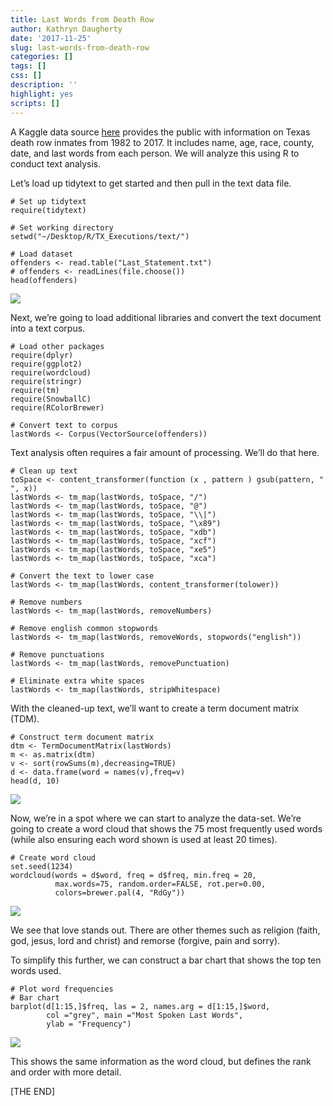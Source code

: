 ```yaml
---
title: Last Words from Death Row
author: Kathryn Daugherty
date: '2017-11-25'
slug: last-words-from-death-row
categories: []
tags: []
css: []
description: ''
highlight: yes
scripts: []
---
```


A Kaggle data source <a href="https://www.kaggle.com/ianmobbs/texas-death-row-executions-info-and-last-words">here</a> provides the public with information on Texas death row inmates from 1982 to 2017.  It includes name, age, race, county, date, and last words from each person.  We will analyze this using R to conduct text analysis.

Let's load up tidytext to get started and then pull in the text data file.

```
# Set up tidytext
require(tidytext)

# Set working directory
setwd("~/Desktop/R/TX_Executions/text/")

# Load dataset
offenders <- read.table("Last_Statement.txt")
# offenders <- readLines(file.choose())
head(offenders)
```
<img src = "/post/2017-11-25-last-words-from-death-row_files/offenders.png">

Next, we're going to load additional libraries and convert the text document into a text corpus.

```
# Load other packages
require(dplyr)
require(ggplot2)
require(wordcloud)
require(stringr)
require(tm)
require(SnowballC)
require(RColorBrewer)

# Convert text to corpus
lastWords <- Corpus(VectorSource(offenders))
```

Text analysis often requires a fair amount of processing.  We'll do that here.

```
# Clean up text
toSpace <- content_transformer(function (x , pattern ) gsub(pattern, " ", x))
lastWords <- tm_map(lastWords, toSpace, "/")
lastWords <- tm_map(lastWords, toSpace, "@")
lastWords <- tm_map(lastWords, toSpace, "\\|")
lastWords <- tm_map(lastWords, toSpace, "\x89")
lastWords <- tm_map(lastWords, toSpace, "xdb")
lastWords <- tm_map(lastWords, toSpace, "xcf")
lastWords <- tm_map(lastWords, toSpace, "xe5")
lastWords <- tm_map(lastWords, toSpace, "xca")

# Convert the text to lower case
lastWords <- tm_map(lastWords, content_transformer(tolower))

# Remove numbers
lastWords <- tm_map(lastWords, removeNumbers)

# Remove english common stopwords
lastWords <- tm_map(lastWords, removeWords, stopwords("english"))

# Remove punctuations
lastWords <- tm_map(lastWords, removePunctuation)

# Eliminate extra white spaces
lastWords <- tm_map(lastWords, stripWhitespace)
```

With the cleaned-up text, we'll want to create a term document matrix (TDM).

```
# Construct term document matrix
dtm <- TermDocumentMatrix(lastWords)
m <- as.matrix(dtm)
v <- sort(rowSums(m),decreasing=TRUE)
d <- data.frame(word = names(v),freq=v)
head(d, 10)
```

<img src="/post/2017-11-25-last-words-from-death-row_files/tdm.png">

Now, we're in a spot where we can start to analyze the data-set.  We're going to create a word cloud that shows the 75 most frequently used words (while also ensuring each word shown is used at least 20 times).

```
# Create word cloud
set.seed(1234)
wordcloud(words = d$word, freq = d$freq, min.freq = 20,
          max.words=75, random.order=FALSE, rot.per=0.00, 
          colors=brewer.pal(4, "RdGy"))
```

<img src="/post/2017-11-25-last-words-from-death-row_files/word_cloud.png">

We see that love stands out.  There are other themes such as religion (faith, god, jesus, lord and christ) and remorse (forgive, pain and sorry).

To simplify this further, we can construct a bar chart that shows the top ten words used.

```
# Plot word frequencies
# Bar chart
barplot(d[1:15,]$freq, las = 2, names.arg = d[1:15,]$word,
        col ="grey", main ="Most Spoken Last Words",
        ylab = "Frequency")
```

<img src="/post/2017-11-25-last-words-from-death-row_files/barchart.png">

This shows the same information as the word cloud, but defines the rank and order with more detail.

[THE END]